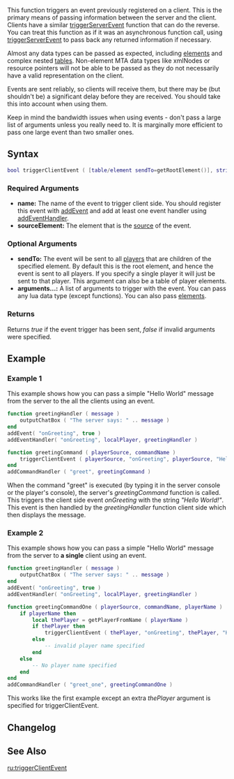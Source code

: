 <!--{{Needs_Checking|Something needs to be said about the steps required to help keep an event inside a resource. i.e. Setting 'theElement' to resourceRoot here, and setting the matching event handler's 'attachedTo' also to resourceRoot.}}
-->
{{Server function}}
This function triggers an event previously registered on a client. This is the primary means of passing information between the server and the client. Clients have a similar [[/triggerServerEvent.md|triggerServerEvent]] function that can do the reverse. You can treat this function as if it was an asynchronous function call, using [[/triggerServerEvent.md|triggerServerEvent]] to pass back any returned information if necessary.

Almost any data types can be passed as expected, including [[/element.md|element]]s and complex nested [[/table.md|table]]s. Non-element MTA data types like xmlNodes or resource pointers will not be able to be passed as they do not necessarily have a valid representation on the client.

Events are sent reliably, so clients will receive them, but there may be (but shouldn't be) a significant delay before they are received. You should take this into account when using them.

Keep in mind the bandwidth issues when using events - don't pass a large list of arguments unless you really need to. It is marginally more efficient to pass one large event than two smaller ones.
==Syntax== 
<syntaxhighlight lang="lua">
bool triggerClientEvent ( [table/element sendTo=getRootElement()], string name, element sourceElement, [arguments...] )
</syntaxhighlight> 

===Required Arguments=== 
*'''name:''' The name of the event to trigger client side. You should register this event with [[/addEvent.md|addEvent]] and add at least one event handler using [[/addEventHandler.md|addEventHandler]].
*'''sourceElement:''' The element that is the [[/Event_system#Event_handlers.md|source]] of the event.
{{Note|To save client CPU, you should avoid setting '''sourceElement''' to the [[/root element.md|root element]] where possible. Using [[/GetThisResource.md|resourceRoot]] is usually sufficient if the event is handled by the same resource on the client.}}

===Optional Arguments=== 
{{OptionalArg}} 
*'''sendTo:''' The event will be sent to all [[/player.md|player]]s that are children of the specified element. By default this is the root element, and hence the event is sent to all players. If you specify a single player it will just be sent to that player. This argument can also be a table of player elements.
*'''arguments...:''' A list of arguments to trigger with the event. You can pass any lua data type (except functions). You can also pass [[/element.md|element]]s.

===Returns===
Returns ''true'' if the event trigger has been sent, ''false'' if invalid arguments were specified.

==Example== 
===Example 1===
This example shows how you can pass a simple "Hello World" message from the server to the all the clients using an event.

<section name="Client" class="client" show="true">
<syntaxhighlight lang="lua">
function greetingHandler ( message )
    outputChatBox ( "The server says: " .. message )
end
addEvent( "onGreeting", true )
addEventHandler( "onGreeting", localPlayer, greetingHandler )
</syntaxhighlight>
</section>
<section name="Server" class="server" show="true">
<syntaxhighlight lang="lua">
function greetingCommand ( playerSource, commandName )
    triggerClientEvent ( playerSource, "onGreeting", playerSource, "Hello World!" )
end
addCommandHandler ( "greet", greetingCommand )
</syntaxhighlight>
</section>

When the command "greet" is executed (by typing it in the server console or the player's console), the server's ''greetingCommand'' function is called. This triggers the client side event ''onGreeting'' with the string ''"Hello World!"''. This event is then handled by the ''greetingHandler'' function client side which then displays the message.

===Example 2===
This example shows how you can pass a simple "Hello World" message from the server to '''a single''' client using an event.

<section name="Client" class="client" show="true">
<syntaxhighlight lang="lua">
function greetingHandler ( message )
    outputChatBox ( "The server says: " .. message )
end
addEvent( "onGreeting", true )
addEventHandler( "onGreeting", localPlayer, greetingHandler )
</syntaxhighlight>
</section>
<section name="Server" class="server" show="true">
<syntaxhighlight lang="lua">
function greetingCommandOne ( playerSource, commandName, playerName )
    if playerName then
        local thePlayer = getPlayerFromName ( playerName )
        if thePlayer then
            triggerClientEvent ( thePlayer, "onGreeting", thePlayer, "Hello World!" )
        else
            -- invalid player name specified
        end
    else
        -- No player name specified
    end 
end
addCommandHandler ( "greet_one", greetingCommandOne )
</syntaxhighlight>
</section>

This works like the first example except an extra ''thePlayer'' argument is specified for triggerClientEvent.

==Changelog==
{{ChangelogHeader}}
{{ChangelogItem|1.3.0-9.04570|Added option to use a list of player elements for the 'sendTo' argument}}

==See Also==
{{Event functions}}
[[/ru:triggerClientEvent.md|ru:triggerClientEvent]]